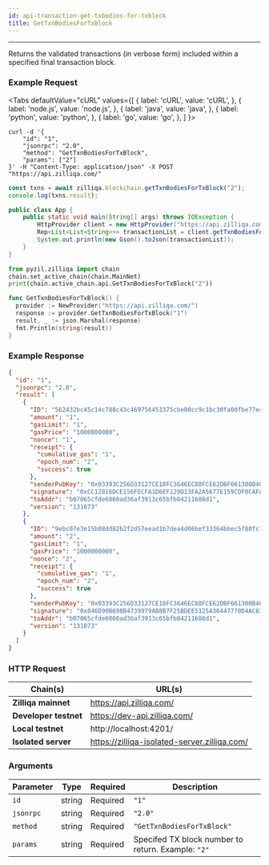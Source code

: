 ```yaml
---
id: api-transaction-get-txbodies-for-txblock
title: GetTxnBodiesForTxBlock
---
```


---
Returns the validated transactions (in verbose form) included within a specified final transaction block.

### Example Request



<Tabs
  defaultValue="cURL"
  values={[
    { label: 'cURL', value: 'cURL', },
    { label: 'node.js', value: 'node.js', },
    { label: 'java', value: 'java', },
    { label: 'python', value: 'python', },
    { label: 'go', value: 'go', },
  ]
}>

<TabItem value="cURL">

```shell
curl -d '{
    "id": "1",
    "jsonrpc": "2.0",
    "method": "GetTxnBodiesForTxBlock",
    "params": ["2"]
}' -H "Content-Type: application/json" -X POST "https://api.zilliqa.com/"
```
</TabItem>
<TabItem value="node.js">

```js
const txns = await zilliqa.blockchain.getTxnBodiesForTxBlock("2");
console.log(txns.result);
```
</TabItem>
<TabItem value="java">

```java
public class App {
    public static void main(String[] args) throws IOException {
        HttpProvider client = new HttpProvider("https://api.zilliqa.com");
        Rep<List<List<String>>> transactionList = client.getTxnBodiesForTxBlock("2");
        System.out.println(new Gson().toJson(transactionList));
    }
}
```
</TabItem>

<TabItem value="python">

```python
from pyzil.zilliqa import chain
chain.set_active_chain(chain.MainNet)
print(chain.active_chain.api.GetTxnBodiesForTxBlock("2"))
```
</TabItem>

<TabItem value="go">

```go
func GetTxnBodiesForTxBlock() {
  provider := NewProvider("https://api.zilliqa.com/")
  response := provider.GetTxnBodiesForTxBlock("1")
  result, _ := json.Marshal(response)
  fmt.Println(string(result))
}
```
</TabItem>
</Tabs>

### Example Response

```json
{
  "id": "1",
  "jsonrpc": "2.0",
  "result": [
    {
      "ID": "562432bc45c14c788c43c469756453375cbe80cc9c1bc30fa0dfbe77e4220221",
      "amount": "1",
      "gasLimit": "1",
      "gasPrice": "1000000000",
      "nonce": "1",
      "receipt": {
        "cumulative_gas": "1",
        "epoch_num": "2",
        "success": true
      },
      "senderPubKey": "0x03393C256D33127CE18FC3646EC88FCE62DBF661300B4017E2FE57E8023B55BCFE",
      "signature": "0xCC12816DCE156FECFA1D6EF129D13FA2A5677E159CDF0CAFADF2CD33FBA0D239EE1284D4083BFBA4B895B97419FE78AB249C99AA7A7B7F314F17D353F44E784D",
      "toAddr": "b07065cfde6060ad36af3913c65bfb04211608d1",
      "version": "131073"
    },
    {
      "ID": "9ebc07e3e15b08dd82b2f2d57eead1b7dea4d06bef33364bbec5f80fc1d1d130",
      "amount": "2",
      "gasLimit": "1",
      "gasPrice": "1000000000",
      "nonce": "2",
      "receipt": {
        "cumulative_gas": "1",
        "epoch_num": "2",
        "success": true
      },
      "senderPubKey": "0x03393C256D33127CE18FC3646EC88FCE62DBF661300B4017E2FE57E8023B55BCFE",
      "signature": "0x846D90B698B4739979AB8B7F25BDEE5125A36447770D4AC6386606ACD25704747B38DEDE85F0AD26A663F0863199CA336109EB080A6354BB7CC3683C8FC47796",
      "toAddr": "b07065cfde6060ad36af3913c65bfb04211608d1",
      "version": "131073"
    }
  ]
}
```

### HTTP Request

| Chain(s)              | URL(s)                       |
| --------------------- | ---------------------------- |
| **Zilliqa mainnet**   | https://api.zilliqa.com/     |
| **Developer testnet** | https://dev-api.zilliqa.com/ |
| **Local testnet**     | http://localhost:4201/       |
| **Isolated server**   | https://zilliqa-isolated-server.zilliqa.com/       |

### Arguments

| Parameter | Type   | Required | Description                                        |
| --------- | ------ | -------- | -------------------------------------------------- |
| `id`      | string | Required | `"1"`                                              |
| `jsonrpc` | string | Required | `"2.0"`                                            |
| `method`  | string | Required | `"GetTxnBodiesForTxBlock"`                         |
| `params`  | string | Required | Specifed TX block number to return. Example: `"2"` |